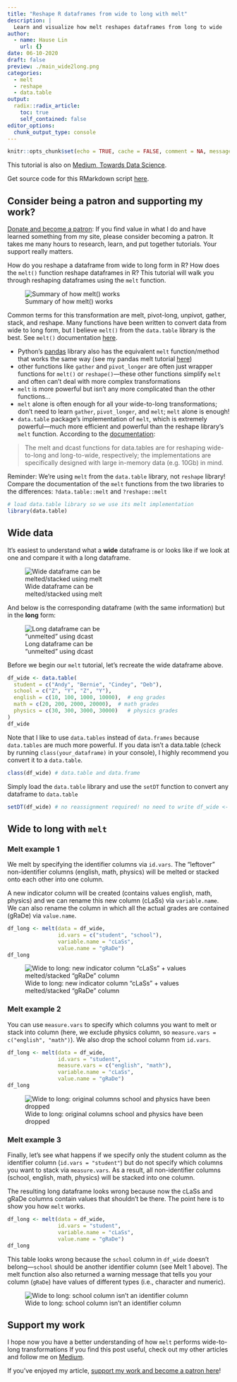```yaml
---
title: "Reshape R dataframes from wide to long with melt"
description: |
  Learn and visualize how melt reshapes dataframes from long to wide
author:
  - name: Hause Lin
    url: {}
date: 06-10-2020
draft: false
preview: ./main_wide2long.png
categories: 
  - melt
  - reshape
  - data.table
output:
  radix::radix_article:
    toc: true
    self_contained: false
editor_options: 
  chunk_output_type: console
---
```


```r
knitr::opts_chunk$set(echo = TRUE, cache = FALSE, comment = NA, message = FALSE, warning = FALSE)
```

This tutorial is also on [Medium, Towards Data Science](https://towardsdatascience.com/reshape-r-dataframes-wide-to-long-with-melt-tutorial-and-visualization-ddf130cd9299). 

Get source code for this RMarkdown script [here](https://raw.githubusercontent.com/hauselin/rtutorialsite/master/_posts/2020-06-27-reshape-r-dataframes-from-wide-to-long-with-melt/reshape-r-dataframes-from-wide-to-long-with-melt.Rmd).

## Consider being a patron and supporting my work?

[Donate and become a patron](https://donorbox.org/support-my-teaching): If you find value in what I do and have learned something from my site, please consider becoming a patron. It takes me many hours to research, learn, and put together tutorials. Your support really matters.

How do you reshape a dataframe from wide to long form in R? How does the `melt()` function reshape dataframes in R? This tutorial will walk you through reshaping dataframes using the `melt` function.

![Summary of how melt() works](./main_wide2long.png)

Common terms for this transformation are melt, pivot-long, unpivot, gather, stack, and reshape. Many functions have been written to convert data from wide to long form, but I believe `melt()` from the `data.table` library is the best. See `melt()` documentation [here](https://cran.r-project.org/web/packages/data.table/vignettes/datatable-reshape.html). 

* Python's [pandas](https://pandas.pydata.org/pandas-docs/stable/reference/api/pandas.melt.html) library also has the equivalent `melt` function/method that works the same way (see my pandas melt tutorial [here](https://towardsdatascience.com/reshape-pandas-dataframe-with-melt-in-python-tutorial-and-visualization-29ec1450bb02))
* other functions like `gather` and `pivot_longer` are often just wrapper functions for `melt()` or `reshape()`—these other functions simplify `melt` and often can't deal with more complex transformations
* `melt` is more powerful but isn't any more complicated than the other functions...
* `melt` alone is often enough for all your wide-to-long transformations; don't need to learn `gather`, `pivot_longer`, and `melt`; `melt` alone is enough!
* `data.table` package's implementation of `melt`, which is extremely powerful—much more efficient and powerful than the reshape library's `melt` function. According to the [documentation](https://cran.r-project.org/web/packages/data.table/vignettes/datatable-reshape.html): 

> The melt and dcast functions for data.tables are for reshaping wide-to-long and long-to-wide, respectively; the implementations are specifically designed with large in-memory data (e.g. 10Gb) in mind.

Reminder: We're using `melt` from the `data.table` library, not `reshape` library! Compare the documentation of the `melt` functions from the two libraries to the differences: `?data.table::melt` and `?reshape::melt`

```r
# load data.table library so we use its melt implementation
library(data.table)
```

## Wide data

It’s easiest to understand what a **wide** dataframe is or looks like if we look at one and compare it with a long dataframe.

<div style="width:300px">
![Wide dataframe can be melted/stacked using melt](./pic1.png)
</div>

And below is the corresponding dataframe (with the same information) but in the **long** form:

<div style="width:300px">
![Long dataframe can be “unmelted” using dcast](./pic2.png)
</div>

Before we begin our `melt` tutorial, let’s recreate the wide dataframe above. 

```r
df_wide <- data.table(
  student = c("Andy", "Bernie", "Cindey", "Deb"),
  school = c("Z", "Y", "Z", "Y"),
  english = c(10, 100, 1000, 10000),  # eng grades
  math = c(20, 200, 2000, 20000),  # math grades
  physics = c(30, 300, 3000, 30000)   # physics grades
)
df_wide
```

Note that I like to use `data.tables` instead of `data.frames` because `data.tables` are much more powerful. If you data isn't a data.table (check by running `class(your_dataframe)` in your console), I highly recommend you convert it to a `data.table`.

```r
class(df_wide) # data.table and data.frame
```

Simply load the `data.table` library and use the `setDT` function to convert any dataframe to `data.table`

```r
setDT(df_wide) # no reassignment required! no need to write df_wide <- setDT(df_wide)
```

## Wide to long with `melt`

### Melt example 1

We melt by specifying the identifier columns via `id.vars`. The “leftover” non-identifier columns (english, math, physics) will be melted or stacked onto each other into one column.

A new indicator column will be created (contains values english, math, physics) and we can rename this new column (cLaSs) via `variable.name`. We can also rename the column in which all the actual grades are contained (gRaDe) via `value.name`.

```r
df_long <- melt(data = df_wide, 
                id.vars = c("student", "school"),
                variable.name = "cLaSs",
                value.name = "gRaDe")
df_long
```

![Wide to long: new indicator column “cLaSs” + values melted/stacked “gRaDe” column](./pic3.png)

### Melt example 2

You can use `measure.vars` to specify which columns you want to melt or stack into column (here, we exclude physics column, so `measure.vars = c("english", "math")`). We also drop the school column from `id.vars`.

```r
df_long <- melt(data = df_wide, 
                id.vars = "student",
                measure.vars = c("english", "math"),
                variable.name = "cLaSs",
                value.name = "gRaDe")
df_long
```

![Wide to long: original columns school and physics have been dropped](./pic4.png)

### Melt example 3

Finally, let’s see what happens if we specify only the student column as the identifier column (`id.vars = "student"`) but do not specify which columns you want to stack via `measure.vars`. As a result, all non-identifier columns (school, english, math, physics) will be stacked into one column.

The resulting long dataframe looks wrong because now the cLaSs and gRaDe columns contain values that shouldn’t be there. The point here is to show you how `melt` works.

```r
df_long <- melt(data = df_wide,
                id.vars = "student",
                variable.name = "cLaSs",
                value.name = "gRaDe")
df_long
```

This table looks wrong because the `school` column in `df_wide` doesn't belong—`school` should be another identifier column (see Melt 1 above). The melt function also  also returned a warning message that tells you your column (`gRaDe`) have values of different types (i.e., character and numeric).

![Wide to long: school column isn’t an identifier column](./pic5.png)

## Support my work

I hope now you have a better understanding of how `melt` performs wide-to-long transformations If you find this post useful, check out my other articles and follow me on [Medium ](https://medium.com/@ausius).

If you've enjoyed my article, [support my work and become a patron here](https://donorbox.org/support-my-teaching)!
